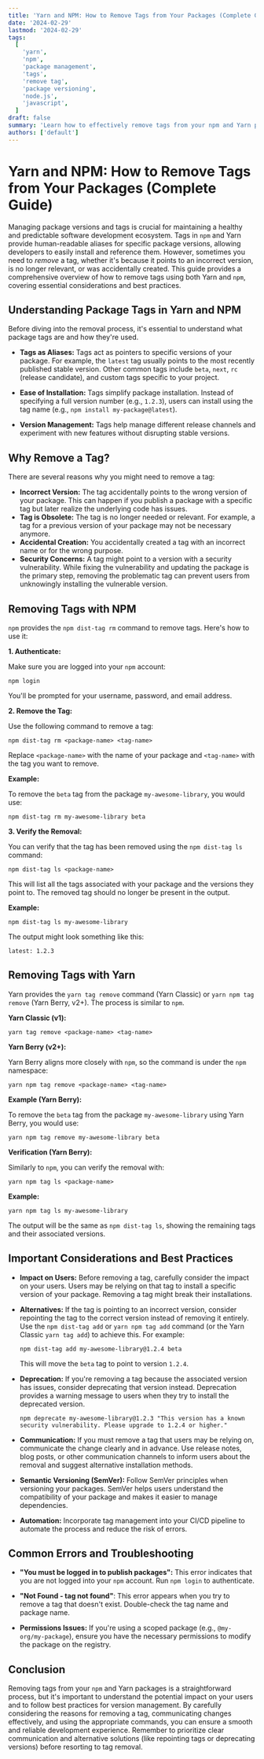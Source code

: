 ```yaml
---
title: 'Yarn and NPM: How to Remove Tags from Your Packages (Complete Guide)'
date: '2024-02-29'
lastmod: '2024-02-29'
tags:
  [
    'yarn',
    'npm',
    'package management',
    'tags',
    'remove tag',
    'package versioning',
    'node.js',
    'javascript',
  ]
draft: false
summary: 'Learn how to effectively remove tags from your npm and Yarn packages, ensuring proper version management and package distribution. This comprehensive guide covers the commands, considerations, and best practices for removing tags without causing issues for your users.'
authors: ['default']
---
```


# Yarn and NPM: How to Remove Tags from Your Packages (Complete Guide)

Managing package versions and tags is crucial for maintaining a healthy and predictable software development ecosystem. Tags in `npm` and Yarn provide human-readable aliases for specific package versions, allowing developers to easily install and reference them. However, sometimes you need to _remove_ a tag, whether it's because it points to an incorrect version, is no longer relevant, or was accidentally created. This guide provides a comprehensive overview of how to remove tags using both Yarn and `npm`, covering essential considerations and best practices.

## Understanding Package Tags in Yarn and NPM

Before diving into the removal process, it's essential to understand what package tags are and how they're used.

- **Tags as Aliases:** Tags act as pointers to specific versions of your package. For example, the `latest` tag usually points to the most recently published stable version. Other common tags include `beta`, `next`, `rc` (release candidate), and custom tags specific to your project.

- **Ease of Installation:** Tags simplify package installation. Instead of specifying a full version number (e.g., `1.2.3`), users can install using the tag name (e.g., `npm install my-package@latest`).

- **Version Management:** Tags help manage different release channels and experiment with new features without disrupting stable versions.

## Why Remove a Tag?

There are several reasons why you might need to remove a tag:

- **Incorrect Version:** The tag accidentally points to the wrong version of your package. This can happen if you publish a package with a specific tag but later realize the underlying code has issues.
- **Tag is Obsolete:** The tag is no longer needed or relevant. For example, a tag for a previous version of your package may not be necessary anymore.
- **Accidental Creation:** You accidentally created a tag with an incorrect name or for the wrong purpose.
- **Security Concerns:** A tag might point to a version with a security vulnerability. While fixing the vulnerability and updating the package is the primary step, removing the problematic tag can prevent users from unknowingly installing the vulnerable version.

## Removing Tags with NPM

`npm` provides the `npm dist-tag rm` command to remove tags. Here's how to use it:

**1. Authenticate:**

Make sure you are logged into your `npm` account:

```plaintext
npm login
```

You'll be prompted for your username, password, and email address.

**2. Remove the Tag:**

Use the following command to remove a tag:

```plaintext
npm dist-tag rm <package-name> <tag-name>
```

Replace `<package-name>` with the name of your package and `<tag-name>` with the tag you want to remove.

**Example:**

To remove the `beta` tag from the package `my-awesome-library`, you would use:

```plaintext
npm dist-tag rm my-awesome-library beta
```

**3. Verify the Removal:**

You can verify that the tag has been removed using the `npm dist-tag ls` command:

```plaintext
npm dist-tag ls <package-name>
```

This will list all the tags associated with your package and the versions they point to. The removed tag should no longer be present in the output.

**Example:**

```plaintext
npm dist-tag ls my-awesome-library
```

The output might look something like this:

```
latest: 1.2.3
```

## Removing Tags with Yarn

Yarn provides the `yarn tag remove` command (Yarn Classic) or `yarn npm tag remove` (Yarn Berry, v2+). The process is similar to `npm`.

**Yarn Classic (v1):**

```plaintext
yarn tag remove <package-name> <tag-name>
```

**Yarn Berry (v2+):**

Yarn Berry aligns more closely with `npm`, so the command is under the `npm` namespace:

```plaintext
yarn npm tag remove <package-name> <tag-name>
```

**Example (Yarn Berry):**

To remove the `beta` tag from the package `my-awesome-library` using Yarn Berry, you would use:

```plaintext
yarn npm tag remove my-awesome-library beta
```

**Verification (Yarn Berry):**

Similarly to `npm`, you can verify the removal with:

```plaintext
yarn npm tag ls <package-name>
```

**Example:**

```plaintext
yarn npm tag ls my-awesome-library
```

The output will be the same as `npm dist-tag ls`, showing the remaining tags and their associated versions.

## Important Considerations and Best Practices

- **Impact on Users:** Before removing a tag, carefully consider the impact on your users. Users may be relying on that tag to install a specific version of your package. Removing a tag might break their installations.

- **Alternatives:** If the tag is pointing to an incorrect version, consider repointing the tag to the correct version instead of removing it entirely. Use the `npm dist-tag add` or `yarn npm tag add` command (or the Yarn Classic `yarn tag add`) to achieve this. For example:

  ```plaintext
  npm dist-tag add my-awesome-library@1.2.4 beta
  ```

  This will move the `beta` tag to point to version `1.2.4`.

- **Deprecation:** If you're removing a tag because the associated version has issues, consider deprecating that version instead. Deprecation provides a warning message to users when they try to install the deprecated version.

  ```plaintext
  npm deprecate my-awesome-library@1.2.3 "This version has a known security vulnerability. Please upgrade to 1.2.4 or higher."
  ```

- **Communication:** If you must remove a tag that users may be relying on, communicate the change clearly and in advance. Use release notes, blog posts, or other communication channels to inform users about the removal and suggest alternative installation methods.

- **Semantic Versioning (SemVer):** Follow SemVer principles when versioning your packages. SemVer helps users understand the compatibility of your package and makes it easier to manage dependencies.

- **Automation:** Incorporate tag management into your CI/CD pipeline to automate the process and reduce the risk of errors.

## Common Errors and Troubleshooting

- **"You must be logged in to publish packages":** This error indicates that you are not logged into your `npm` account. Run `npm login` to authenticate.

- **"Not Found - tag not found"**: This error appears when you try to remove a tag that doesn't exist. Double-check the tag name and package name.

- **Permissions Issues:** If you're using a scoped package (e.g., `@my-org/my-package`), ensure you have the necessary permissions to modify the package on the registry.

## Conclusion

Removing tags from your `npm` and Yarn packages is a straightforward process, but it's important to understand the potential impact on your users and to follow best practices for version management. By carefully considering the reasons for removing a tag, communicating changes effectively, and using the appropriate commands, you can ensure a smooth and reliable development experience. Remember to prioritize clear communication and alternative solutions (like repointing tags or deprecating versions) before resorting to tag removal.

